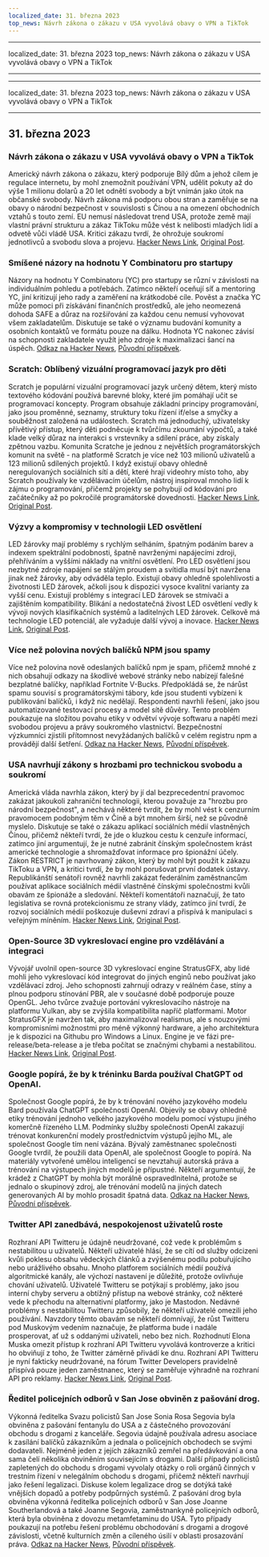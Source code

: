 ```yaml
---
localized_date: 31. března 2023
top_news: Návrh zákona o zákazu v USA vyvolává obavy o VPN a TikTok
---
```


---

localized_date: 31. března 2023
top_news: Návrh zákona o zákazu v USA vyvolává obavy o VPN a TikTok

---

---

localized_date: 31. března 2023
top_news: Návrh zákona o zákazu v USA vyvolává obavy o VPN a TikTok

---



<CallToAction />

<Steps>

## 31. března 2023

### Návrh zákona o zákazu v USA vyvolává obavy o VPN a TikTok

Americký návrh zákona o zákazu, který podporuje Bílý dům a jehož cílem je regulace internetu, by mohl znemožnit používání VPN, udělit pokuty až do výše 1 milionu dolarů a 20 let odnětí svobody a být vnímán jako útok na občanské svobody. Návrh zákona má podporu obou stran a zaměřuje se na obavy o národní bezpečnost v souvislosti s Čínou a na omezení obchodních vztahů s touto zemí. EU nemusí následovat trend USA, protože země mají vlastní právní strukturu a zákaz TikToku může vést k nelibosti mladých lidí a odvetě vůči vládě USA. Kritici zákazu tvrdí, že ohrožuje soukromí jednotlivců a svobodu slova a projevu.
[Hacker News Link](http://news.ycombinator.com/item?id=35366955), [Original Post](https://www.youtube.com/watch?v=FWQGA_n5Z4M).

### Smíšené názory na hodnotu Y Combinatoru pro startupy

Názory na hodnotu Y Combinatoru (YC) pro startupy se různí v závislosti na individuálním pohledu a potřebách. Zatímco někteří oceňují síť a mentoring YC, jiní kritizují jeho rady a zaměření na krátkodobé cíle. Pověst a značka YC může pomoci při získávání finančních prostředků, ale jeho neomezená dohoda SAFE a důraz na rozšiřování za každou cenu nemusí vyhovovat všem zakladatelům. Diskutuje se také o významu budování komunity a osobních kontaktů ve formátu pouze na dálku. Hodnota YC nakonec závisí na schopnosti zakladatele využít jeho zdroje k maximalizaci šancí na úspěch.
[Odkaz na Hacker News](http://news.ycombinator.com/item?id=35373019), [Původní příspěvek](https://acecreamu.substack.com/p/is-y-combinator-worth-the-money).

### Scratch: Oblíbený vizuální programovací jazyk pro děti

Scratch je populární vizuální programovací jazyk určený dětem, který místo textového kódování používá barevné bloky, které jim pomáhají učit se programovací koncepty. Program obsahuje základní principy programování, jako jsou proměnné, seznamy, struktury toku řízení if/else a smyčky a souběžnost založená na událostech. Scratch má jednoduchý, uživatelsky přívětivý přístup, který děti podněcuje k tvůrčímu zkoumání výpočtů, a také klade velký důraz na interakci s vrstevníky a sdílení práce, aby získaly zpětnou vazbu. Komunita Scratche je jednou z největších programátorských komunit na světě - na platformě Scratch je více než 103 milionů uživatelů a 123 milionů sdílených projektů. I když existují obavy ohledně neregulovaných sociálních sítí a dětí, které hrají videohry místo toho, aby Scratch používaly ke vzdělávacím účelům, nástroj inspiroval mnoho lidí k zájmu o programování, přičemž projekty se pohybují od kódování pro začátečníky až po pokročilé programátorské dovednosti.
[Hacker News Link](http://news.ycombinator.com/item?id=35373052), [Original Post](https://scratch.mit.edu/about).

### Výzvy a kompromisy v technologii LED osvětlení

LED žárovky mají problémy s rychlým selháním, špatným podáním barev a indexem spektrální podobnosti, špatně navrženými napájecími zdroji, přehříváním a vyššími náklady na vnitřní osvětlení. Pro LED osvětlení jsou nezbytné zdroje napájení se stálým proudem a svítidla musí být navržena jinak než žárovky, aby odváděla teplo. Existují obavy ohledně spolehlivosti a životnosti LED žárovek, ačkoli jsou k dispozici vysoce kvalitní varianty za vyšší cenu. Existují problémy s integrací LED žárovek se stmívači a zajištěním kompatibility. Blikání a nedostatečná živost LED osvětlení vedly k vývoji nových klasifikačních systémů a laditelných LED žárovek. Celkově má technologie LED potenciál, ale vyžaduje další vývoj a inovace.
[Hacker News Link](http://news.ycombinator.com/item?id=35371750), [Original Post](https://nymag.com/strategist/article/led-light-bulbs-investigation.html).

### Více než polovina nových balíčků NPM jsou spamy

Více než polovina nově odeslaných balíčků npm je spam, přičemž mnohé z nich obsahují odkazy na škodlivé webové stránky nebo nabízejí falešné bezplatné balíčky, například Fortnite V-Bucks. Předpokládá se, že nárůst spamu souvisí s programátorskými tábory, kde jsou studenti vybízeni k publikování balíčků, i když nic nedělají. Respondenti navrhli řešení, jako jsou automatizované testovací procesy a model sítě důvěry. Tento problém poukazuje na složitou povahu etiky v odvětví vývoje softwaru a napětí mezi svobodou projevu a právy soukromého vlastnictví. Bezpečnostní výzkumníci zjistili přítomnost nevyžádaných balíčků v celém registru npm a provádějí další šetření.
[Odkaz na Hacker News](http://news.ycombinator.com/item?id=35370728), [Původní příspěvek](https://blog.sandworm.dev/one-in-two-new-npm-packages-is-seo-spam-right-now).

### USA navrhují zákony s hrozbami pro technickou svobodu a soukromí

Americká vláda navrhla zákon, který by jí dal bezprecedentní pravomoc zakázat jakoukoli zahraniční technologii, kterou považuje za "hrozbu pro národní bezpečnost", a nechává některé tvrdit, že by mohl vést k cenzurním pravomocem podobným těm v Číně a být mnohem širší, než se původně myslelo. Diskutuje se také o zákazu aplikací sociálních médií vlastněných Čínou, přičemž někteří tvrdí, že jde o kluzkou cestu k cenzuře informací, zatímco jiní argumentují, že je nutné zabránit čínským společnostem krást americké technologie a shromažďovat informace pro špionážní účely. Zákon RESTRICT je navrhovaný zákon, který by mohl být použit k zákazu TikToku a VPN, a kritici tvrdí, že by mohl porušovat první dodatek ústavy. Republikánští senátoři rovněž navrhli zakázat federálním zaměstnancům používat aplikace sociálních médií vlastněné čínskými společnostmi kvůli obavám ze špionáže a sledování. Někteří komentátoři naznačují, že tato legislativa se rovná protekcionismu ze strany vlády, zatímco jiní tvrdí, že rozvoj sociálních médií poškozuje duševní zdraví a přispívá k manipulaci s veřejným míněním.
[Hacker News Link](http://news.ycombinator.com/item?id=35369075), [Original Post](https://www.vice.com/en/article/4a3ddb/restrict-act-insanely-broad-ban-tiktok-vpns).

### Open-Source 3D vykreslovací engine pro vzdělávání a integraci

Vývojář uvolnil open-source 3D vykreslovací engine StratusGFX, aby lidé mohli jeho vykreslovací kód integrovat do jiných enginů nebo používat jako vzdělávací zdroj. Jeho schopnosti zahrnují odrazy v reálném čase, stíny a plnou podporu stínování PBR, ale v současné době podporuje pouze OpenGL. Jeho tvůrce zvažuje portování vykreslovacího nástroje na platformu Vulkan, aby se zvýšila kompatibilita napříč platformami. Motor StratusGFX je navržen tak, aby maximalizoval realismus, ale s nouzovými kompromisními možnostmi pro méně výkonný hardware, a jeho architektura je k dispozici na Githubu pro Windows a Linux. Engine je ve fázi pre-release/beta-release a je třeba počítat se značnými chybami a nestabilitou.
[Hacker News Link](http://news.ycombinator.com/item?id=35370284), [Original Post](https://github.com/KTStephano/StratusGFX).

### Google popírá, že by k tréninku Barda používal ChatGPT od OpenAI.

Společnost Google popírá, že by k trénování nového jazykového modelu Bard používala ChatGPT společnosti OpenAI. Objevily se obavy ohledně etiky trénování jednoho velkého jazykového modelu pomocí výstupu jiného komerčně řízeného LLM. Podmínky služby společnosti OpenAI zakazují trénovat konkurenční modely prostřednictvím výstupů jejího ML, ale společnost Google tím není vázána. Bývalý zaměstnanec společnosti Google tvrdil, že použili data OpenAI, ale společnost Google to popírá. Na materiály vytvořené umělou inteligencí se nevztahují autorská práva a trénování na výstupech jiných modelů je přípustné. Někteří argumentují, že krádež z ChatGPT by mohla být morálně ospravedlnitelná, protože se jednalo o skupinový zdroj, ale trénování modelů na jiných datech generovaných AI by mohlo prosadit špatná data.
[Odkaz na Hacker News](http://news.ycombinator.com/item?id=35370915), [Původní příspěvek](https://twitter.com/steventey/status/1641267979399704576).

### Twitter API zanedbává, nespokojenost uživatelů roste

Rozhraní API Twitteru je údajně neudržované, což vede k problémům s nestabilitou u uživatelů. Někteří uživatelé hlásí, že se cítí od služby odcizeni kvůli poklesu obsahu vědeckých článků a zvýšenému podílu pobuřujícího nebo urážlivého obsahu. Mnoho platforem sociálních médií používá algoritmické kanály, ale výchozí nastavení je důležité, protože ovlivňuje chování uživatelů. Uživatelé Twitteru se potýkají s problémy, jako jsou interní chyby serveru a obtížný přístup na webové stránky, což některé vede k přechodu na alternativní platformy, jako je Mastodon. Nedávné problémy s nestabilitou Twitteru způsobily, že někteří uživatelé omezili jeho používání. Navzdory těmto obavám se někteří domnívají, že růst Twitteru pod Muskovým vedením naznačuje, že platforma bude i nadále prosperovat, ať už s oddanými uživateli, nebo bez nich. Rozhodnutí Elona Muska omezit přístup k rozhraní API Twitteru vyvolává kontroverze a kritici ho obviňují z toho, že Twitter záměrně přivádí ke dnu. Rozhraní API Twitteru je nyní fakticky neudržované, na fórum Twitter Developers pravidelně přispívá pouze jeden zaměstnanec, který se zaměřuje výhradně na rozhraní API pro reklamy.
[Hacker News Link](http://news.ycombinator.com/item?id=35370152), [Original Post](https://snarfed.org/the-twitter-api-is-now-effectively-unmaintained).

### Ředitel policejních odborů v San Jose obviněn z pašování drog.

Výkonná ředitelka Svazu policistů San Jose Sonia Rosa Segovia byla obviněna z pašování fentanylu do USA a z částečného provozování obchodu s drogami z kanceláře. Segovia údajně používala adresu asociace k zasílání balíčků zákazníkům a jednala o policejních obchodech se svými dodavateli. Nejméně jeden z jejích zákazníků zemřel na předávkování a ona sama čelí několika obviněním souvisejícím s drogami. Další případy policistů zapletených do obchodu s drogami vyvolaly otázky o roli orgánů činných v trestním řízení v nelegálním obchodu s drogami, přičemž někteří navrhují jako řešení legalizaci. Diskuse kolem legalizace drog se dotýká také vnějších dopadů a potřeby podpůrných systémů. Z pašování drog byla obviněna výkonná ředitelka policejních odborů v San Jose Joanne Southerlandová a také Joanne Segovia, zaměstnankyně policejních odborů, která byla obviněna z dovozu metamfetaminu do USA. Tyto případy poukazují na potřebu řešení problému obchodování s drogami a drogové závislosti, včetně kulturních změn a cíleného úsilí v oblasti prosazování práva.
[Odkaz na Hacker News](http://news.ycombinator.com/item?id=35376488), [Původní příspěvek](https://www.washingtonexaminer.com/news/crime/san-jose-police-union-director-smuggle-fentanyl-charge).

</Steps>
